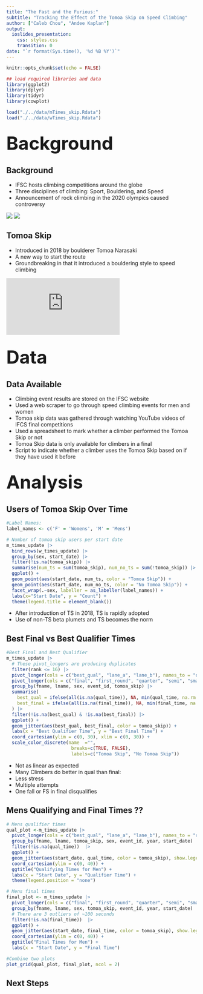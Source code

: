 ```yaml
---
title: "The Fast and the Furious:"
subtitle: "Tracking the Effect of the Tomoa Skip on Speed Climbing"
author: ["Caleb Chou", "Andee Kaplan"]
output: 
  ioslides_presentation:
    css: styles.css
    transition: 0
date: "`r format(Sys.time(), '%d %B %Y')`"
---
```



```r
knitr::opts_chunk$set(echo = FALSE)

## load required libraries and data
library(ggplot2)
library(dplyr)
library(tidyr)
library(cowplot)

load("./../data/mTimes_skip.Rdata")
load("./../data/wTimes_skip.Rdata")
```


## {.flexbox .vcenter}
<div class = "centered">
<font size="20">**Background**</font>
</div>


  

## Background

- IFSC hosts climbing competitions around the globe
- Three disciplines of climbing: Sport, Bouldering, and Speed
- Announcement of rock climbing in the 2020 olympics caused controversy

<img id="speed-climbing" src="./imgs/speed_climbing.jpeg">
<img id="bouldering" src="./imgs/bouldering.webp">

 
  

## Tomoa Skip

- Introduced in 2018 by boulderer Tomoa Narasaki
- A new way to start the route
- Groundbreaking in that it introduced a bouldering style to speed climbing

<iframe src="https://www.youtube.com/embed/wTcZWdzGYD4?start=172" title="YouTube video player"  frameborder="0"                allow="accelerometer; autoplay; clipboard-write; encrypted-media; gyroscope; picture-in-picture;  web-share"                  allowfullscreen>
</iframe>




##  {.flexbox .vcenter}
<div class = "centered">
<font size = "20">**Data**</font>
</div>

## Data Available

- Climbing event results are stored on the IFSC website
- Used a web scraper to go through speed climbing events for men and women
- Tomoa skip data was gathered through watching YouTube videos of IFCS final competitions
- Used a spreadsheet to mark whether a climber performed the Tomoa Skip or not
- Tomoa Skip data is only available for climbers in a final
- Script to indicate whether a climber uses the Tomoa Skip based on if they have used it before



## {.flexbox .vcenter}
<div cslass = "centered">
<font size = "20">**Analysis**</font>
</div>

## Users of Tomoa Skip Over Time

```r
#Label Names:
label_names <- c('F' = 'Womens', 'M' = 'Mens')

# Number of tomoa skip users per start date
m_times_update |>
  bind_rows(w_times_update) |>
  group_by(sex, start_date) |>
  filter(!is.na(tomoa_skip)) |>
  summarise(num_ts = sum(tomoa_skip), num_no_ts = sum(!tomoa_skip)) |>
  ggplot() +
  geom_point(aes(start_date, num_ts, color = "Tomoa Skip")) + 
  geom_point(aes(start_date, num_no_ts, color = "No Tomoa Skip")) + 
  facet_wrap(.~sex, labeller = as_labeller(label_names)) +
  labs(x="Start Date", y = "Count") + 
  theme(legend.title = element_blank())
```

<div class="notes">
- After introduction of TS in 2018, TS is rapidly adopted
- Use of non-TS beta plumets and TS becomes the norm
</div>

## Best Final vs Best Qualifier Times

``` r
#Best Final and Best Qualifier
m_times_update |>
  # These pivot_longers are producing duplicates
  filter(rank <= 16) |>
  pivot_longer(cols = c("best_qual", "lane_a", "lane_b"), names_to = "qual_round", values_to = "qual_time") |>
  pivot_longer(cols = c("final", "first_round", "quarter", "semi", "small_final", "big_final"), names_to = "final_round", values_to = "final_time") |>
  group_by(fname, lname, sex, event_id, tomoa_skip) |>
  summarise(
    best_qual = ifelse(all(is.na(qual_time)), NA, min(qual_time, na.rm = TRUE)),    
    best_final = ifelse(all(is.na(final_time)), NA, min(final_time, na.rm = TRUE))
  ) |>
  filter(!is.na(best_qual) & !is.na(best_final)) |>
  ggplot() +
  geom_jitter(aes(best_qual, best_final, color = tomoa_skip)) + 
  labs(x = "Best Qualifier Time", y = "Best Final Time") + 
  coord_cartesian(ylim = c(0, 30), xlim = c(0, 30)) + 
  scale_color_discrete(name  ="",
                        breaks=c(TRUE, FALSE),
                        labels=c("Tomoa Skip", "No Tomoa Skip"))

```

<div class="notes">
- Not as linear as expected
- Many Climbers do better in qual than final:
+ Less stress
+ Multiple attempts
+ One fall or FS in final disqualifies
</div>

## Mens Qualifying and Final Times ??
``` r
# Mens qualifier times 
qual_plot <-m_times_update |>
  pivot_longer(cols = c("best_qual", "lane_a", "lane_b"), names_to = "round", values_to = "qual_time") |>
  group_by(fname, lname, tomoa_skip, sex, event_id, year, start_date) |>
  filter(!is.na(qual_time))  |>
  ggplot() +
  geom_jitter(aes(start_date, qual_time, color = tomoa_skip), show.legend = FALSE) + 
  coord_cartesian(ylim = c(0, 40)) + 
  ggtitle("Qualifying Times for Men") + 
  labs(x = "Start Date", y = "Qualifier Time") + 
  theme(legend.position = "none")

# Mens final times
final_plot <- m_times_update |>
  pivot_longer(cols = c("final", "first_round", "quarter", "semi", "small_final", "big_final"), names_to = "round", values_to = "final_time") |>
  group_by(fname, lname, sex, tomoa_skip, event_id, year, start_date) |>
  # There are 3 outliers of ~100 seconds
  filter(!is.na(final_time))  |>
  ggplot() +
  geom_jitter(aes(start_date, final_time, color = tomoa_skip), show.legend = FALSE) + 
  coord_cartesian(ylim = c(0, 40)) + 
  ggtitle("Final Times for Men") + 
  labs(x = "Start Date", y = "Final Time") 

#Combine two plots
plot_grid(qual_plot, final_plot, ncol = 2) 

```

## Next Steps





